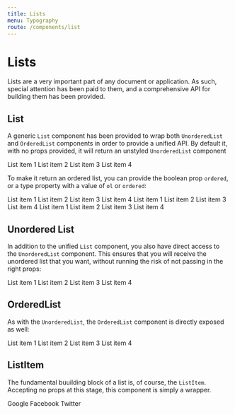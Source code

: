 ```yaml
---
title: Lists
menu: Typography
route: /components/list
---
```



# Lists

Lists are a very important part of any document or application. As such, special
attention has been paid to them, and a comprehensive API for building them has been
provided.

<PropsTable component={List} />

## List

A generic `List` component has been provided to wrap both `UnorderedList` and
`OrderedList` components in order to provide a unified API. By default it, with
no props provided, it will return an unstyled `UnorderedList` component

<List>
  <ListItem>List item 1</ListItem>
  <ListItem>List item 2</ListItem>
  <ListItem>List item 3</ListItem>
  <ListItem>List item 4</ListItem>
</List>

To make it return an ordered list, you can provide the boolean prop `ordered`,
or a type property with a value of `ol` or `ordered`:

<List ordered>
  <ListItem>List item 1</ListItem>
  <ListItem>List item 2</ListItem>
  <ListItem>List item 3</ListItem>
  <ListItem>List item 4</ListItem>
</List>
<List type="ol">
  <ListItem>List item 1</ListItem>
  <ListItem>List item 2</ListItem>
  <ListItem>List item 3</ListItem>
  <ListItem>List item 4</ListItem>
</List>
<List type="ordered">
  <ListItem>List item 1</ListItem>
  <ListItem>List item 2</ListItem>
  <ListItem>List item 3</ListItem>
  <ListItem>List item 4</ListItem>
</List>


## Unordered List

In addition to the unified `List` component, you also have direct access to the
`UnorderedList` component. This ensures that you will receive the unordered list
that you want, without running the risk of not passing in the right props:

<UnorderedList>
  <ListItem>List item 1</ListItem>
  <ListItem>List item 2</ListItem>
  <ListItem>List item 3</ListItem>
  <ListItem>List item 4</ListItem>
</UnorderedList>


## OrderedList

As with the `UnorderedList`, the `OrderedList` component is directly exposed as well:

<OrderedList>
  <ListItem>List item 1</ListItem>
  <ListItem>List item 2</ListItem>
  <ListItem>List item 3</ListItem>
  <ListItem>List item 4</ListItem>
</OrderedList>


## ListItem

The fundamental buuilding block of a list is, of course, the `ListItem`. Accepting
no props at this stage, this component is simply a wrapper.

<ListItem>Google</ListItem>
<ListItem>Facebook</ListItem>
<ListItem>Twitter</ListItem>
